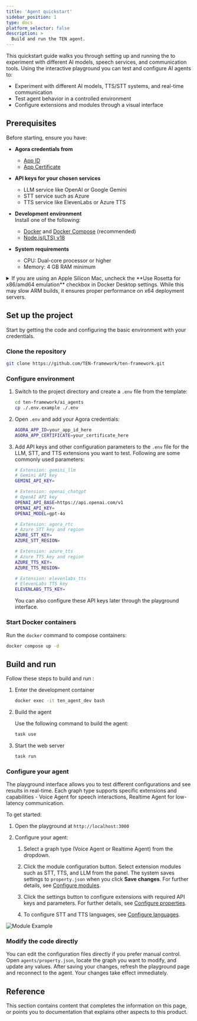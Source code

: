 ```yaml
---
title: 'Agent quickstart'
sidebar_position: 1
type: docs
platform_selector: false
description: >
  Build and run the TEN agent.
---
```


This quickstart guide walks you through setting up and running the <Vpd k="NAME"/> to experiment with different AI models, speech services, and communication tools. Using the interactive <Vpd k="NAME" /> playground you can test and configure AI agents to:

- Experiment with different AI models, TTS/STT systems, and real-time communication
- Test agent behavior in a controlled environment
- Configure extensions and modules through a visual interface

## Prerequisites

Before starting, ensure you have:

- **Agora credentials from <Vg k="CONSOLE" />** 

    - [App ID](/realtime-communication/get-started/manage-agora-account#create-an-agora-project)
    - [App Certificate](/realtime-communication/get-started/manage-agora-account#create-an-agora-project) 

- **API keys for your chosen services**
    - LLM service like OpenAI or Google Gemini
    - STT service such as Azure 
    - TTS service like ElevenLabs or Azure TTS

- **Development environment**  
    Install one of the following:

    - [Docker](https://www.docker.com/) and [Docker Compose](https://docs.docker.com/compose/) (recommended)
    - [Node.js(LTS) v18](https://nodejs.org/en)

- **System requirements**

    - CPU: Dual-core processor or higher
    - Memory: 4 GB RAM minimum

<Admonition>
<details>
<summary>If you are using an Apple Silicon Mac, uncheck the **Use Rosetta for x86/amd64 emulation** checkbox in Docker Desktop settings. While this may slow ARM builds, it ensures proper performance on x64 deployment servers.</summary>

![Make sure the box is unchecked](/images/ten-agent/docker_setting.gif)
</details>
</Admonition>

## Set up the project

Start by getting the code and configuring the basic environment with your credentials.

### Clone the repository

```sh 
git clone https://github.com/TEN-framework/ten-framework.git
```

### Configure environment

1. Switch to the project directory and create a `.env` file from the template:

    ```sh 
    cd ten-framework/ai_agents
    cp ./.env.example ./.env
    ```

1. Open `.env` and add your Agora credentials:

    ```bash title=".env"
    AGORA_APP_ID=your_app_id_here
    AGORA_APP_CERTIFICATE=your_certificate_here
    ```

1. Add API keys and other configuration parameters to the `.env` file for the LLM, STT, and TTS extensions you want to test. Following are some commonly used parameters:

    ```bash
    # Extension: gemini_llm
    # Gemini API key
    GEMINI_API_KEY=

    # Extension: openai_chatgpt
    # OpenAI API key
    OPENAI_API_BASE=https://api.openai.com/v1
    OPENAI_API_KEY=
    OPENAI_MODEL=gpt-4o

    # Extension: agora_rtc
    # Azure STT key and region
    AZURE_STT_KEY=
    AZURE_STT_REGION=

    # Extension: azure_tts
    # Azure TTS key and region
    AZURE_TTS_KEY=
    AZURE_TTS_REGION=

    # Extension: elevenlabs_tts
    # ElevenLabs TTS key
    ELEVENLABS_TTS_KEY=
    ```

    <Admonition type="info">
    You can also configure these API keys later through the playground interface.
    </Admonition>

### Start Docker containers

Run the `docker` command to compose containers:

```bash title="Terminal"
docker compose up -d
```

## Build and run 

Follow these steps to build and run <Vpd k="NAME" />:

1. Enter the development container

    ```bash 
    docker exec -it ten_agent_dev bash
    ```

1. Build the agent

    Use the following command to build the agent:

    ```bash 
    task use
    ```

1. Start the web server


    ```bash 
    task run
    ```

### Configure your agent

The playground interface allows you to test different configurations and see results in real-time. Each graph type supports specific extensions and capabilities - Voice Agent for speech interactions, Realtime Agent for low-latency communication.

To get started:

1. Open the playground at `http://localhost:3000`

1. Configure your agent:

    1. Select a graph type (Voice Agent or Realtime Agent) from the dropdown.

    1. Click the module configuration button. Select extension modules such as STT, TTS, and LLM from the panel. The system saves settings to `property.json` when you click **Save changes**. For further details, see [Configure modules](../config/modules).

    1. Click the settings button to configure extensions with required API keys and parameters. For further details, see [Configure properties](../config/properties).

    1. To configure STT and TTS languages, see [Configure languages](../config/change-language).

![Module Example](/images/ten-agent/module-example.gif)

### Modify the code directly
You can edit the configuration files directly if you prefer manual control. Open `agents/property.json`, locate the graph you want to modify, and update any values.
After saving your changes, refresh the playground page and reconnect to the agent. Your changes take effect immediately.

## Reference

This section contains content that completes the information on this page, or points you to documentation that explains other aspects to this product.

